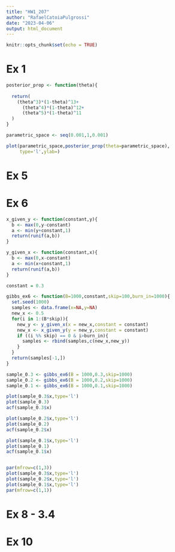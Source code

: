 ```yaml
---
title: "HW1_207"
author: "RafaelCatoiaPulgrossi"
date: "2023-04-06"
output: html_document
---
```


```r
knitr::opts_chunk$set(echo = TRUE)
```

# Ex 1

```r
posterior_prop <- function(theta){
  
  return(
    (theta^3)*(1-theta)^13+
      (theta^4)*(1-theta)^12+
      (theta^5)*(1-theta)^11
  )
}

parametric_space <- seq(0.001,1,0.001)

plot(parametric_space,posterior_prop(theta=parametric_space),
     type='l',ylab=)
```


# Ex 5


# Ex 6

```r

x_given_y <- function(constant,y){
  b <- max(0,y-constant)
  a <- min(y+constant,1)
  return(runif(a,b))
}

y_given_x <- function(constant,x){
  b <- max(0,x-constant)
  a <- min(x+constant,1)
  return(runif(a,b))
}

constant = 0.3

gibbs_ex6 <- function(B=1000,constant,skip=100,burn_in=1000){
  set.seed(1000)
  samples <- data.frame(x=NA,y=NA)
  new_x <- 0.5
  for(i in 1:(B*skip)){
    new_y <- y_given_x(x = new_x,constant = constant)
    new_x <- x_given_y(y = new_y,constant = constant)
    if ((i %% skip) == 0 & i>burn_in){
      samples <- rbind(samples,c(new_x,new_y))
    }
  }
  return(samples[-1,])
}

sample_0.3 <- gibbs_ex6(B = 1000,0.3,skip=1000)
sample_0.2 <- gibbs_ex6(B = 1000,0.2,skip=1000)
sample_0.1 <- gibbs_ex6(B = 1000,0.1,skip=1000)

plot(sample_0.3$x,type='l')
plot(sample_0.3)
acf(sample_0.3$x)

plot(sample_0.2$x,type='l')
plot(sample_0.2)
acf(sample_0.2$x)

plot(sample_0.1$x,type='l')
plot(sample_0.1)
acf(sample_0.1$x)


par(mfrow=c(1,3))
plot(sample_0.3$x,type='l')
plot(sample_0.2$x,type='l')
plot(sample_0.1$x,type='l')
par(mfrow=c(1,1))
```




# Ex 8 - 3.4


# Ex 10 
